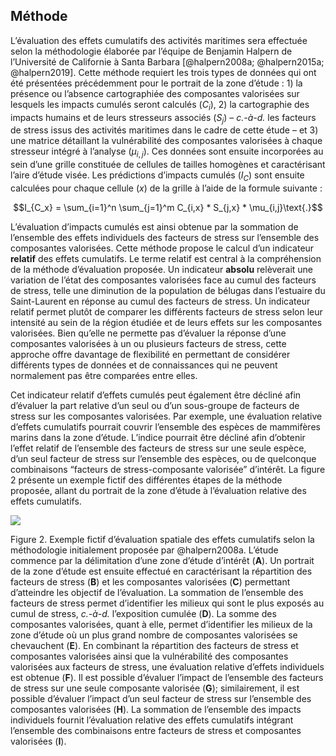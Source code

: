 ## Méthode {#ic}

L’évaluation des effets cumulatifs des activités maritimes sera effectuée selon
la méthodologie élaborée par l’équipe de Benjamin Halpern de l’Université de
Californie à Santa Barbara [@halpern2008a; @halpern2015a; @halpern2019]. Cette méthode requiert les trois types de données qui ont été présentées précédemment pour le portrait de la zone d'étude : 1) la présence ou l'absence cartographiée des composantes valorisées sur lesquels les impacts cumulés seront calculés ($C_i$), 2) la cartographie des impacts humains et de leurs stresseurs associés ($S_j$) -- *c.-à-d.* les facteurs de stress issus des activités maritimes dans le cadre de cette étude -- et 3) une matrice détaillant la vulnérabilité des composantes valorisées à chaque stresseur intégré à l’analyse ($\mu_{i,j}$). Ces données sont ensuite incorporées au sein d'une grille constituée de cellules de tailles homogènes et caractérisant l’aire d’étude visée. Les prédictions d’impacts cumulés ($I_C$) sont ensuite calculées pour chaque cellule ($x$) de la grille à l’aide de la formule suivante :

$$I_{C_x} = \sum_{i=1}^n \sum_{j=1}^m C_{i,x} * S_{j,x} * \mu_{i,j}\text{.}$$

L’évaluation d’impacts cumulés est ainsi obtenue par la sommation de l’ensemble des effets individuels des facteurs de stress sur l’ensemble des composantes valorisées. Cette méthode propose le calcul d’un indicateur **relatif** des effets cumulatifs. Le terme relatif est central à la compréhension de la méthode d’évaluation proposée. Un indicateur **absolu** relèverait une variation de l’état des composantes valorisées face au cumul des facteurs de stress, telle une diminution de la population de bélugas dans l’estuaire du Saint-Laurent en réponse au cumul des facteurs de stress. Un indicateur relatif permet plutôt de comparer les différents facteurs de stress selon leur intensité au sein de la région étudiée et de leurs effets sur les composantes valorisées. Bien qu’elle ne permette pas d’évaluer la réponse d’une composantes valorisées à un ou plusieurs facteurs de stress, cette approche offre davantage de flexibilité en permettant de considérer différents types de données et de connaissances qui ne peuvent normalement pas être comparées entre elles.

Cet indicateur relatif d’effets cumulés peut également être décliné afin d’évaluer la part relative d’un seul ou d’un sous-groupe de facteurs de stress sur les composantes valorisées. Par exemple, une évaluation relative d’effets cumulatifs pourrait couvrir l’ensemble des espèces de mammifères marins dans la zone d’étude. L’indice pourrait être décliné afin d’obtenir l’effet relatif de l’ensemble des facteurs de stress sur une seule espèce, d’un seul facteur de stress sur l’ensemble des espèces, ou de quelconque combinaisons “facteurs de stress-composante valorisée” d’intérêt. La figure 2 présente un exemple fictif des différentes étapes de la méthode proposée, allant du portrait de la zone d’étude à l’évaluation relative des effets cumulatifs.


![](Figures/IC.png)

Figure 2. Exemple fictif d'évaluation spatiale des effets cumulatifs selon la
méthodologie initialement proposée par @halpern2008a. L’étude commence par la délimitation d’une zone d’étude d’intérêt (**A**). Un portrait de la zone d’étude est ensuite effectué en caractérisant la répartition des facteurs de stress (**B**) et les composantes valorisées (**C**) permettant d’atteindre les objectif de l’évaluation. La sommation de l’ensemble des facteurs de stress permet d’identifier les milieux qui sont le plus exposés au cumul de stress, *c.-à-d.* l’exposition cumulée (**D**). La somme des composantes valorisées, quant à elle, permet d’identifier les milieux de la zone d’étude où un plus grand nombre de composantes valorisées se chevauchent (**E**). En combinant la répartition des facteurs de stress et composantes valorisées ainsi que la vulnérabilité des composantes valorisées aux facteurs de stress, une évaluation relative d’effets individuels est obtenue (**F**). Il est possible d’évaluer l’impact de l’ensemble des facteurs de stress sur une seule composante valorisée (**G**); similairement, il est possible d’évaluer l’impact d’un seul facteur de stress sur l’ensemble des composantes valorisées (**H**). La sommation de l’ensemble des impacts individuels fournit l’évaluation relative des effets cumulatifs intégrant l’ensemble des combinaisons entre facteurs de stress et composantes valorisées (**I**).
